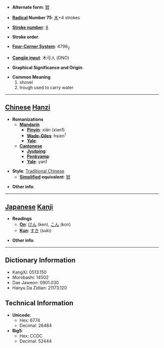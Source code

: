 * '''Alternate form''': [[锨]]

* '''[[Wiktionary:Chinese radical index| Radical]] Number 75''': [[Wiktionary:Chinese radical index 木|木]]+4 strokes

* '''[[Wiktionary:Chinese total strokes index|Stroke number]]''': [[Wiktionary:Chinese total strokes index 8|8]]

* '''Stroke order''': 

* '''[[Wiktionary:Chinese four corner index|Four-Corner System]]''': 4798<sub>2</sub>

* '''[[Wiktionary:Chinese Cangjie index|Cangjie input]]''': 木弓人 (DNO)

* '''Graphical Significance and Origin''': 

* '''Common Meaning'''
*#shovel
*# trough used to carry water


----

== [[Chinese]] [[Hanzi]] ==

* '''Romanizations'''
** '''[[Mandarin]]'''
*** '''[[Pinyin]]''': xiān (xian1)
*** '''[[Wade-Giles]]''': hsien<sup>1</sup>
*** '''[[Yale]]''': 
** '''[[Cantonese]]'''
*** '''[[Jyutping]]''':
*** '''[[Penkyamp]]''': 
*** '''[[Yale]]''': yan1

* '''Style''': [[Traditional Chinese]] 
** '''[[Simplified Chinese|Simplified]] equivalent''': [[锨]]

* '''Other info''': 

----

== [[Japanese]] [[Kanji]] ==

* '''Readings'''
** '''[[On]]''': [[けん]] (ken), [[こん]] (kon)
** '''[[Kun]]''': [[すき]] (suki)

* '''Other info''':  

----

== Dictionary Information ==

* KangXi: 0513.150
* Morobashi: 14502
* Dae Jaweon: 0901.030
* Hanyu Da Zidian: 21173.120

== Technical Information ==

* '''Unicode''':
** Hex: 6774
** Decimal: 26484
* '''Big5''':
** Hex: CCDC
** Decimal: 52444